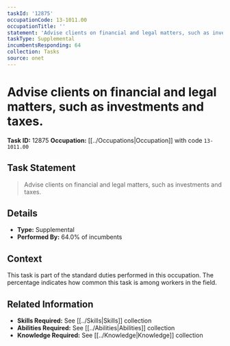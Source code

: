 ```yaml
---
taskId: '12875'
occupationCode: 13-1011.00
occupationTitle: ''
statement: 'Advise clients on financial and legal matters, such as investments and taxes.'
taskType: Supplemental
incumbentsResponding: 64
collection: Tasks
source: onet
---
```

# Advise clients on financial and legal matters, such as investments and taxes.

**Task ID:** 12875
**Occupation:** [[../Occupations|Occupation]] with code `13-1011.00`

## Task Statement

> Advise clients on financial and legal matters, such as investments and taxes.

## Details

- **Type:** Supplemental
- **Performed By:** 64.0% of incumbents

## Context

This task is part of the standard duties performed in this occupation. The percentage indicates how common this task is among workers in the field.

## Related Information

- **Skills Required:** See [[../Skills|Skills]] collection
- **Abilities Required:** See [[../Abilities|Abilities]] collection
- **Knowledge Required:** See [[../Knowledge|Knowledge]] collection
